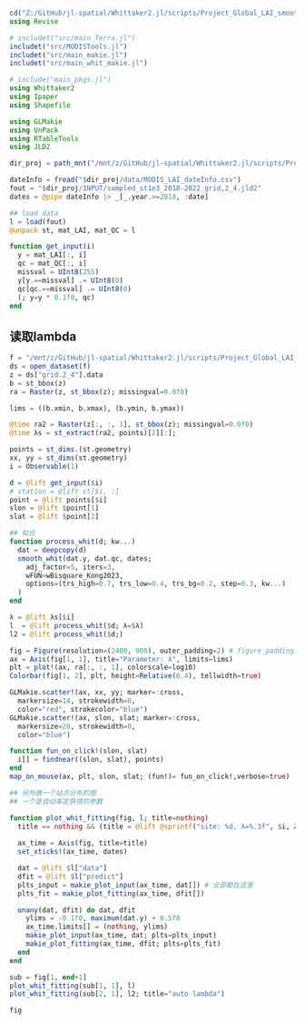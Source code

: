 ```julia
cd("Z:/GitHub/jl-spatial/Whittaker2.jl/scripts/Project_Global_LAI_smoothing")
using Revise

# includet("src/main_Terra.jl")
includet("src/MODISTools.jl")
includet("src/main_makie.jl")
includet("src/main_whit_makie.jl")
```

```julia
# include("main_pkgs.jl")
using Whittaker2
using Ipaper
using Shapefile

using GLMakie
using UnPack
using RTableTools
using JLD2

dir_proj = path_mnt("/mnt/z/GitHub/jl-spatial/Whittaker2.jl/scripts/Project_Global_LAI_smoothing")

dateInfo = fread("$dir_proj/data/MODIS_LAI_dateInfo.csv")
fout = "$dir_proj/INPUT/sampled_st1e3_2018-2022_grid,2_4.jld2"
dates = @pipe dateInfo |> _[_.year.>=2018, :date]

## load data
l = load(fout)
@unpack st, mat_LAI, mat_QC = l

function get_input(i)
  y = mat_LAI[:, i]
  qc = mat_QC[:, i]
  missval = UInt8(255)
  y[y.==missval] .= UInt8(0)
  qc[qc.==missval] .= UInt8(0)
  (; y=y * 0.1f0, qc)
end

```

## 读取lambda

```julia
f = "/mnt/z/GitHub/jl-spatial/Whittaker2.jl/scripts/Project_Global_LAI_smoothing/OUTPUT/global_param_lambda_cv_2018-2022.zarr" |> path_mnt
ds = open_dataset(f)
z = ds["grid.2_4"].data
b = st_bbox(z)
ra = Raster(z, st_bbox(z); missingval=0.0f0)

lims = ((b.xmin, b.xmax), (b.ymin, b.ymax))
```

```julia
@time ra2 = Raster(z[:, :, 1], st_bbox(z); missingval=0.0f0)
@time λs = st_extract(ra2, points)[2][:];
```

```julia
points = st_dims.(st.geometry)
xx, yy = st_dims(st.geometry)
i = Observable(1)

d = @lift get_input($i)
# station = @lift st[$i, :]
point = @lift points[$i]
slon = @lift $point[1]
slat = @lift $point[2]

## 拟合
function process_whit(d; kw...)
  dat = deepcopy(d)
  smooth_whit(dat.y, dat.qc, dates;
    adj_factor=5, iters=3,
    wFUN=wBisquare_Kong2023,
    options=(trs_high=0.7, trs_low=0.4, trs_bg=0.2, step=0.3, kw...)
  )
end

λ = @lift λs[$i]
l  = @lift process_whit($d; λ=$λ)
l2 = @lift process_whit($d;)

fig = Figure(resolution=(2400, 900), outer_padding=2) # figure_padding = 10
ax = Axis(fig[1, 1], title="Parameter: λ", limits=lims)
plt = plot!(ax, ra[:, :, 1], colorscale=log10)
Colorbar(fig[1, 2], plt, height=Relative(0.4), tellwidth=true)

GLMakie.scatter!(ax, xx, yy; marker=:cross,
  markersize=14, strokewidth=0,
  color="red", strokecolor="blue")
GLMakie.scatter!(ax, slon, slat; marker=:cross,
  markersize=20, strokewidth=0,
  color="blue")

function fun_on_click!(slon, slat)
  i[] = findnear((slon, slat), points)
end
map_on_mouse(ax, plt, slon, slat; (fun!)= fun_on_click!,verbose=true)

## 另外做一个站点分布的图
## 一个是自动率定获得的参数

function plot_whit_fitting(fig, l; title=nothing)
  title == nothing && (title = @lift @sprintf("site: %d, λ=%.3f", $i, λs[$i]))
  
  ax_time = Axis(fig, title=title)
  set_xticks!(ax_time, dates)

  dat = @lift $l["data"]
  dfit = @lift $l["predict"]
  plts_input = makie_plot_input(ax_time, dat[]) # 全部都在这里
  plts_fit = makie_plot_fitting(ax_time, dfit[])

  onany(dat, dfit) do dat, dfit
    ylims = -0.1f0, maximum(dat.y) + 0.5f0
    ax_time.limits[] = (nothing, ylims)
    makie_plot_input(ax_time, dat; plts=plts_input)
    makie_plot_fitting(ax_time, dfit; plts=plts_fit)
  end
end

sub = fig[1, end+1]
plot_whit_fitting(sub[1, 1], l)
plot_whit_fitting(sub[2, 1], l2; title="auto lambda")

fig
```
